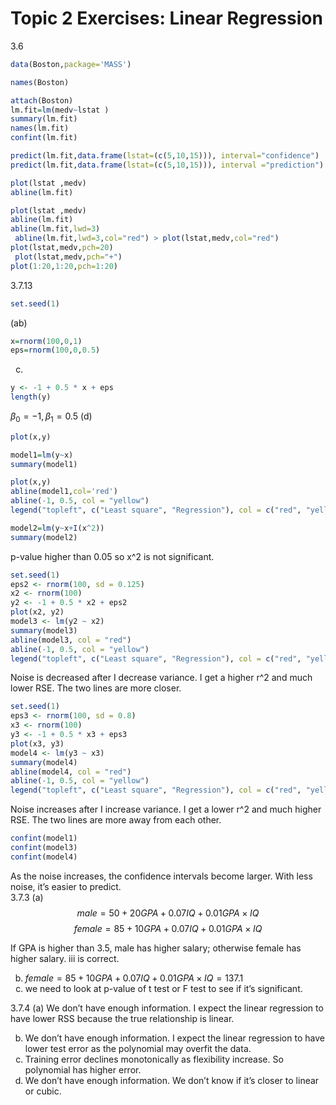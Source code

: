 # Topic 2 Exercises: Linear Regression


3.6
```r
data(Boston,package='MASS')

names(Boston)
```

```r
attach(Boston)
lm.fit=lm(medv~lstat )
summary(lm.fit)
names(lm.fit)
confint(lm.fit)
```
```r
predict(lm.fit,data.frame(lstat=(c(5,10,15))), interval="confidence")
predict(lm.fit,data.frame(lstat=(c(5,10,15))), interval ="prediction")
```
```r
plot(lstat ,medv)
abline(lm.fit)
```
```r
plot(lstat ,medv)
abline(lm.fit)
abline(lm.fit,lwd=3)
 abline(lm.fit,lwd=3,col="red") > plot(lstat,medv,col="red")
plot(lstat,medv,pch=20)
 plot(lstat,medv,pch="+")
plot(1:20,1:20,pch=1:20)
```
3.7.13
```r
set.seed(1)
```
(ab)
```r
x=rnorm(100,0,1)
eps=rnorm(100,0,0.5)
```
(c)
```r
y <- -1 + 0.5 * x + eps
length(y)
```
$\beta_0=-1, \beta_1=0.5$
(d)

```r
plot(x,y)
```

```r
model1=lm(y~x)
summary(model1)
```


```r
plot(x,y)
abline(model1,col='red')
abline(-1, 0.5, col = "yellow")
legend("topleft", c("Least square", "Regression"), col = c("red", "yellow"), lty = c(1, 1))
```




```r
model2=lm(y~x+I(x^2))
summary(model2)
```

p-value higher than 0.05 so x^2 is not significant.
```r
set.seed(1)
eps2 <- rnorm(100, sd = 0.125)
x2 <- rnorm(100)
y2 <- -1 + 0.5 * x2 + eps2
plot(x2, y2)
model3 <- lm(y2 ~ x2)
summary(model3)
abline(model3, col = "red")
abline(-1, 0.5, col = "yellow")
legend("topleft", c("Least square", "Regression"), col = c("red", "yellow"), lty = c(1, 1))
```
Noise is decreased after I decrease variance. I get a higher r^2 and much lower RSE. The two lines are more closer.



```r
set.seed(1)
eps3 <- rnorm(100, sd = 0.8)
x3 <- rnorm(100)
y3 <- -1 + 0.5 * x3 + eps3
plot(x3, y3)
model4 <- lm(y3 ~ x3)
summary(model4)
abline(model4, col = "red")
abline(-1, 0.5, col = "yellow")
legend("topleft", c("Least square", "Regression"), col = c("red", "yellow"), lty = c(1, 1))
```
Noise increases after I increase variance. I get a lower r^2 and much higher RSE. The two lines are more away from each other.

```r
confint(model1)
confint(model3)
confint(model4)
```

As the noise increases, the confidence intervals become larger. With less noise, it's easier to predict.\
3.7.3
(a)
$$male=50+20GPA+0.07IQ+0.01GPA×IQ$$
$$female=85+10GPA+0.07IQ+0.01GPA×IQ$$
 
If GPA is higher than 3.5, male has higher salary; otherwise female has higher salary.
iii is correct.\

(b)
$female=85+10GPA+0.07IQ+0.01GPA×IQ=137.1$\
(c)
we need to look at p-value of t test or F test to see if it's significant.


3.7.4
(a)
We don't have enough information. I expect the linear regression to have lower RSS because the true relationship is linear.\

(b)
We don't have enough information. I expect the linear regression to have lower test error as the polynomial may overfit the data.\
(c)
Training error declines monotonically as flexibility increase. So polynomial has higher error.\
(d)
We don't have enough information. We don't know if it's closer to linear or cubic.


